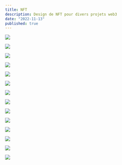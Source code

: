 ```yaml
---
title: NFT
description: Design de NFT pour divers projets web3
date: "2022-11-13"
published: true
---
```


![](/nft-1.png)

![](/nft-2.png)

![](/nft-3.png)

![](/nft-4.png)

![](/coolcats-1.png)

![](/coolcats-2.png)

![](/coolcats-3.png)

![](/coolcats-4.png)

![](/coolcats-5.png)

![](/coolcats-6.png)

![](/coolcats-7.png)

![](/coolcats-8.png)

![](/coolcats-9.png)

![](/coolcats-10.png)
